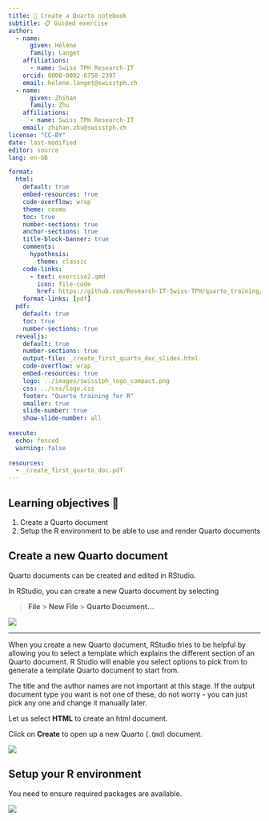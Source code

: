 ```yaml
---
title: 🌱 Create a Quarto notebook
subtitle: 📋 Guided exercise
author:
  - name:
      given: Hélène
      family: Langet
    affiliations:
      - name: Swiss TPH Research-IT
    orcid: 0000-0002-6758-2397
    email: helene.langet@swisstph.ch
  - name:
      given: Zhihan
      family: Zhu
    affiliations:
      - name: Swiss TPH Research-IT
    email: zhihan.zhu@swisstph.ch
license: "CC-BY"
date: last-modified
editor: source
lang: en-GB

format:
  html:
    default: true
    embed-resources: true
    code-overflow: wrap
    theme: cosmo
    toc: true
    number-sections: true
    anchor-sections: true
    title-block-banner: true
    comments:
      hypothesis: 
        theme: classic
    code-links:
      - text: exercise2.qmd
        icon: file-code
        href: https://github.com/Research-IT-Swiss-TPH/quarto_training/blob/main/practicals/_exercise2.qmd
    format-links: [pdf]
  pdf:
    default: true
    toc: true
    number-sections: true
  revealjs:
    default: true
    number-sections: true
    output-file: _create_first_quarto_doc_slides.html
    code-overflow: wrap
    embed-resources: true
    logo: ../images/swisstph_logo_compact.png
    css: ../css/logo.css
    footer: "Quarto training for R"
    smaller: true
    slide-number: true
    show-slide-number: all
    
execute:
  echo: fenced
  warning: false
  
resources:
  - _create_first_quarto_doc.pdf  
---
```


## Learning objectives 🎯 

1.  Create a Quarto document
2.  Setup the R environment to be able to use and render Quarto documents

## Create a new Quarto document

Quarto documents can be created and edited in RStudio.

In RStudio, you can create a new Quarto document by selecting

> **File** \> **New File** \> **Quarto Document...**

![](../images/create_quarto.png)

::: {.content-visible when-format="revealjs"}

---

:::

When you create a new Quarto document, RStudio tries to be helpful by allowing you to select a template which explains the different section of an Quarto document. R Studio will enable you select options to pick from to generate a template Quarto document to start from.

The title and the author names are not important at this stage. If the output document type you want is not one of these, do not worry - you can just pick any one and change it manually later.

Let us select **HTML** to create an html document.

Click on **Create** to open up a new Quarto (`.Qmd`) document.

![](../images/paste-67B97E04.png)

## Setup your R environment

You need to ensure required packages are available.

![](../images/quarto_packages.png)
